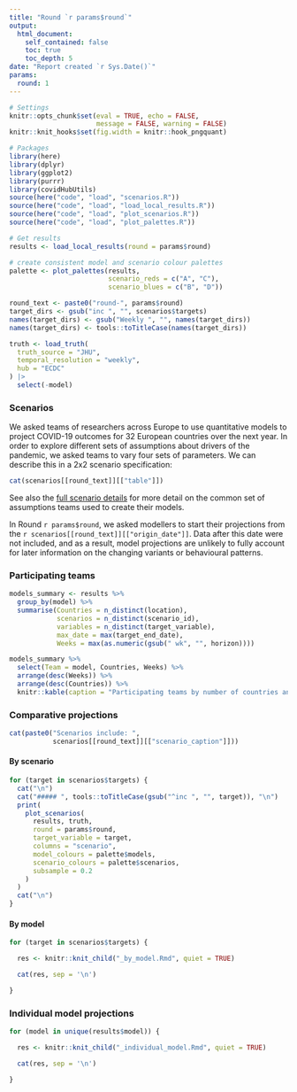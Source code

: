 ```yaml
---
title: "Round `r params$round`"
output:
  html_document:
    self_contained: false
    toc: true
    toc_depth: 5
date: "Report created `r Sys.Date()`"
params:
  round: 1
---
```


```r
# Settings
knitr::opts_chunk$set(eval = TRUE, echo = FALSE, 
                      message = FALSE, warning = FALSE)
knitr::knit_hooks$set(fig.width = knitr::hook_pngquant)
```

```r
# Packages
library(here)
library(dplyr)
library(ggplot2)
library(purrr)
library(covidHubUtils)
source(here("code", "load", "scenarios.R"))
source(here("code", "load", "load_local_results.R"))
source(here("code", "load", "plot_scenarios.R"))
source(here("code", "load", "plot_palettes.R"))

# Get results
results <- load_local_results(round = params$round)

# create consistent model and scenario colour palettes
palette <- plot_palettes(results,
                         scenario_reds = c("A", "C"),
                         scenario_blues = c("B", "D"))

round_text <- paste0("round-", params$round)
target_dirs <- gsub("inc ", "", scenarios$targets)
names(target_dirs) <- gsub("Weekly ", "", names(target_dirs))
names(target_dirs) <- tools::toTitleCase(names(target_dirs))

truth <- load_truth(
  truth_source = "JHU",
  temporal_resolution = "weekly",
  hub = "ECDC"
) |>
  select(-model)
```

### Scenarios

We asked teams of researchers across Europe to use quantitative models to project COVID-19 outcomes for 32 European countries over the next year. In order to explore different sets of assumptions about drivers of the pandemic, we asked teams to vary four sets of parameters. We can describe this in a 2x2 scenario specification:

```r
cat(scenarios[[round_text]][["table"]])
```

See also the [full scenario details](`r paste0("https://github.com/covid19-forecast-hub-europe/covid19-scenario-hub-europe/wiki/Round-", params$round)`) for more detail on the common set of assumptions teams used to create their models.

In Round `r params$round`, we asked modellers to start their projections from the `r scenarios[[round_text]][["origin_date"]]`. Data after this date were not included, and as a result, model projections are unlikely to fully account for later information on the changing variants or behavioural patterns.

### Participating teams

```r
models_summary <- results %>%
  group_by(model) %>%
  summarise(Countries = n_distinct(location),
            scenarios = n_distinct(scenario_id),
            variables = n_distinct(target_variable),
            max_date = max(target_end_date),
            Weeks = max(as.numeric(gsub(" wk", "", horizon))))

models_summary %>%
  select(Team = model, Countries, Weeks) %>%
  arrange(desc(Weeks)) %>%
  arrange(desc(Countries)) %>%
  knitr::kable(caption = "Participating teams by number of countries and horizon")
```

### Comparative projections {.tabset}

```r
cat(paste0("Scenarios include: ",
           scenarios[[round_text]][["scenario_caption"]]))
```

#### By scenario {.tabset .tabset-pills}

```r
for (target in scenarios$targets) {
  cat("\n")
  cat("##### ", tools::toTitleCase(gsub("^inc ", "", target)), "\n")
  print(
    plot_scenarios(
      results, truth,
      round = params$round,
      target_variable = target,
      columns = "scenario",
      model_colours = palette$models,
      scenario_colours = palette$scenarios,
      subsample = 0.2
    )
  )
  cat("\n")
}
```

#### By model {.tabset .tabset-pills}

```r
for (target in scenarios$targets) {

  res <- knitr::knit_child("_by_model.Rmd", quiet = TRUE)

  cat(res, sep = '\n')

}
```

### Individual model projections {.tabset}

```r
for (model in unique(results$model)) {

  res <- knitr::knit_child("_individual_model.Rmd", quiet = TRUE)

  cat(res, sep = '\n')

}
```

